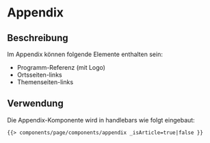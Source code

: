 
<Meta of={AppendixStories} />

# Appendix

## Beschreibung

Im Appendix können folgende Elemente enthalten sein: 
- Programm-Referenz (mit Logo)
- Ortsseiten-links
- Themenseiten-links

## Verwendung

Die Appendix-Komponente wird in handlebars wie folgt eingebaut:

```html
{{> components/page/components/appendix _isArticle=true|false }}
```

<Canvas withToolbar>
    <Story of={AppendixStories.Default} />
</Canvas>

<ArgTypes story="default" />
